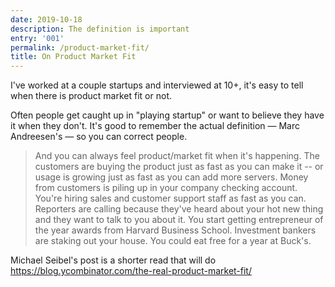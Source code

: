 ```yaml
---
date: 2019-10-18
description: The definition is important
entry: '001'
permalink: /product-market-fit/
title: On Product Market Fit
---
```



I've worked at a couple startups and interviewed at 10+, it's easy to tell when there is product market fit or not.

Often people get caught up in "playing startup" or want to believe they have it when they don't. It's good to remember the actual definition — Marc Andreesen's — so you can correct people.

<Blockquote
    cite="https://pmarchive.com/guide_to_startups_part4.html"
    source="THE PMARCA GUIDE TO STARTUPS Part 4: The only thing that matters Jun 25, 2007"
>
    And you can always feel product/market fit when it's happening. The
    customers are buying the product just as fast as you can make it -- or usage
    is growing just as fast as you can add more servers. Money from customers is
    piling up in your company checking account. You're hiring sales and customer
    support staff as fast as you can. Reporters are calling because they've
    heard about your hot new thing and they want to talk to you about it. You
    start getting entrepreneur of the year awards from Harvard Business School.
    Investment bankers are staking out your house. You could eat free for a year
    at Buck's.
</Blockquote>

Michael Seibel's post is a shorter read that will do https://blog.ycombinator.com/the-real-product-market-fit/
